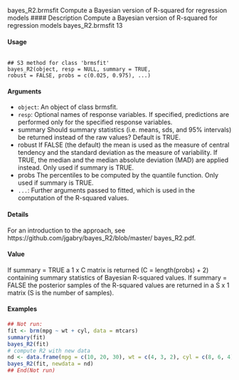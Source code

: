
bayes_R2.brmsfit Compute a Bayesian version of R-squared for regression models
#### Description 
Compute a Bayesian version of R-squared for regression models
bayes_R2.brmsfit 13

#### Usage

<pre><code>
## S3 method for class 'brmsfit'
bayes_R2(object, resp = NULL, summary = TRUE,
robust = FALSE, probs = c(0.025, 0.975), ...)
</code></pre>

#### Arguments
* ``object``: An object of class brmsfit.
* `` resp``: Optional names of response variables. If specified, predictions are performed
only for the specified response variables.
* summary Should summary statistics (i.e. means, sds, and 95% intervals) be returned instead
of the raw values? Default is TRUE.
* robust If FALSE (the default) the mean is used as the measure of central tendency and the standard deviation as the measure of variability. If TRUE, the median and the median absolute deviation (MAD) are applied instead. Only used if summary is
TRUE.
* probs The percentiles to be computed by the quantile function. Only used if summary is TRUE.
* `` ... ``: Further arguments passed to fitted, which is used in the computation of the R-squared values.

#### Details
For an introduction to the approach, see https://github.com/jgabry/bayes_R2/blob/master/
bayes_R2.pdf.

#### Value

If summary = TRUE a 1 x C matrix is returned (C = length(probs) + 2) containing summary
statistics of Bayesian R-squared values. If summary = FALSE the posterior samples of the R-squared values are returned in a S x 1 matrix (S is the number of samples).

#### Examples 

```r
## Not run:
fit <- brm(mpg ~ wt + cyl, data = mtcars)
summary(fit)
bayes_R2(fit)
# compute R2 with new data
nd <- data.frame(mpg = c(10, 20, 30), wt = c(4, 3, 2), cyl = c(8, 6, 4))
bayes_R2(fit, newdata = nd)
## End(Not run)

```

